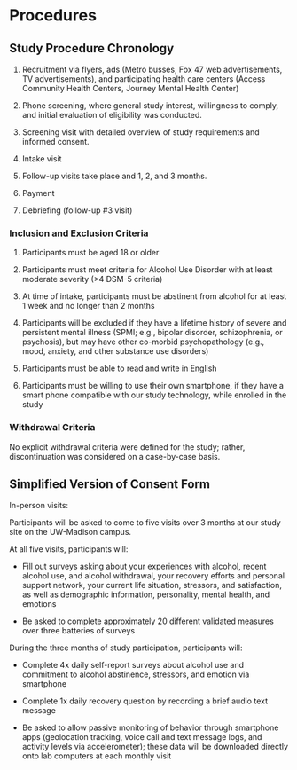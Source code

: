# Procedures {.unnumbered}

## Study Procedure Chronology

1. Recruitment via flyers, ads (Metro busses, Fox 47 web advertisements, TV advertisements), and participating health care centers (Access Community Health Centers, Journey Mental Health Center)

2. Phone screening, where general study interest, willingness to comply, and initial evaluation of eligibility was conducted.

3. Screening visit with detailed overview of study requirements and informed consent.

3. Intake visit

4. Follow-up visits take place and 1, 2, and 3 months.

5. Payment

6. Debriefing (follow-up #3 visit)


### Inclusion and Exclusion Criteria

1. Participants must be aged 18 or older

2. Participants must meet criteria for Alcohol Use Disorder with at least moderate severity (>4 DSM-5 criteria)

3. At time of intake, participants must be abstinent from alcohol for at least 1 week and no longer than 2 months

4. Participants will be excluded if they have a lifetime history of severe and persistent mental illness (SPMI; e.g., bipolar disorder, schizophrenia, or psychosis), but may have other co-morbid psychopathology (e.g., mood, anxiety, and other substance use disorders)

5. Participants must be able to read and write in English

6. Participants must be willing to use their own smartphone, if they have a smart phone compatible with our study technology, while enrolled in the study

### Withdrawal Criteria

No explicit withdrawal criteria were defined for the study; rather, discontinuation was considered on a case-by-case basis.

## Simplified Version of Consent Form

In-person visits:

Participants will be asked to come to five visits over 3 months at our study site on the UW-Madison campus.


At all five visits, participants will: 

- Fill out surveys asking about your experiences with alcohol, recent alcohol use, and alcohol withdrawal, your recovery efforts and personal support network, your current life situation, stressors, and satisfaction, as well as demographic information, personality, mental health, and emotions

- Be asked to complete approximately 20 different validated measures over three batteries of surveys


During the three months of study participation, participants will:

- Complete 4x daily self-report surveys about alcohol use and commitment to alcohol abstinence, stressors, and emotion via smartphone

- Complete 1x daily recovery question by recording a brief audio text message

- Be asked to allow passive monitoring of behavior through smartphone apps (geolocation tracking, voice call and text message logs, and activity levels via accelerometer); these data will be downloaded directly onto lab computers at each monthly visit
